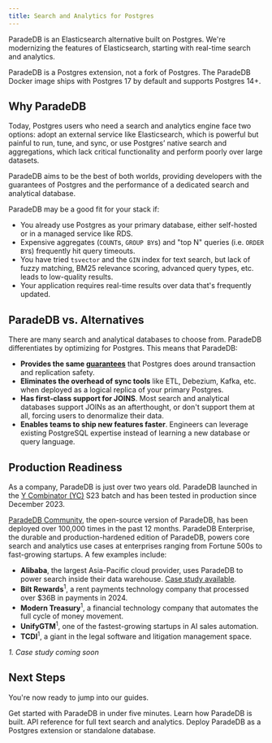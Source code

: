 ```yaml
---
title: Search and Analytics for Postgres
---
```


ParadeDB is an Elasticsearch alternative built on Postgres. We're modernizing the features of Elasticsearch,
starting with real-time search and analytics.

ParadeDB is a Postgres extension, not a fork of Postgres. The ParadeDB Docker image ships with Postgres 17
by default and supports Postgres 14+.

## Why ParadeDB

Today, Postgres users who need a search and analytics engine face two options: adopt an external service like
Elasticsearch, which is powerful but painful to run, tune, and sync, or use Postgres’ native search and
aggregations, which lack critical functionality and perform poorly over large datasets.

ParadeDB aims to be the best of both worlds, providing developers with the guarantees of Postgres and the
performance of a dedicated search and analytical database.

ParadeDB may be a good fit for your stack if:

- You already use Postgres as your primary database, either self-hosted or in a managed service like RDS.
- Expensive aggregates (`COUNT`s, `GROUP BY`s) and "top N" queries (i.e. `ORDER BY`s) frequently hit query timeouts.
- You have tried `tsvector` and the `GIN` index for text search, but lack of fuzzy matching,
  BM25 relevance scoring, advanced query types, etc. leads to low-quality results.
- Your application requires real-time results over data that's frequently updated.

## ParadeDB vs. Alternatives

There are many search and analytical databases to choose from. ParadeDB differentiates by optimizing for Postgres. This means that ParadeDB:

- **Provides the same [guarantees](/welcome/guarantees)** that Postgres does around transaction and replication
  safety.
- **Eliminates the overhead of sync tools** like ETL, Debezium, Kafka, etc. when deployed as a logical replica of your primary Postgres.
- **Has first-class support for JOINS**. Most search and analytical databases support JOINs as an afterthought, or don't support them at all, forcing users to denormalize their data.
- **Enables teams to ship new features faster**. Engineers can leverage existing PostgreSQL expertise instead of learning a new database or query language.

## Production Readiness

As a company, ParadeDB is just over two years old. ParadeDB launched in the [Y Combinator (YC)](https://ycombinator.com) S23 batch and has been tested in
production since December 2023.

[ParadeDB Community](https://github.com/paradedb/paradedb), the open-source version of ParadeDB, has been deployed over 100,000 times in the past 12 months.
ParadeDB Enterprise, the durable and production-hardened edition
of ParadeDB, powers core search and analytics use cases at enterprises ranging from Fortune 500s to fast-growing startups. A few
examples include:

- **Alibaba**, the largest Asia-Pacific cloud provider, uses ParadeDB to power search inside their data warehouse. [Case study available]().
- **Bilt Rewards**<sup>1</sup>, a rent payments technology company that processed over $36B in payments in 2024.
- **Modern Treasury**<sup>1</sup>, a financial technology company that automates the full cycle of money movement.
- **UnifyGTM**<sup>1</sup>, one of the fastest-growing startups in AI sales automation.
- **TCDI**<sup>1</sup>, a giant in the legal software and litigation management space.

_1. Case study coming soon_

## Next Steps

You're now ready to jump into our guides.

<CardGroup cols={2}>
  <Card
    title="Getting Started"
    icon="forward-fast"
    href="/documentation/getting-started"
  >
    Get started with ParadeDB in under five minutes.
  </Card>
  <Card
    title="Architecture"
    icon="diagram-project"
    href="/welcome/architecture"
  >
    Learn how ParadeDB is built.
  </Card>
  <Card
    title="Reference"
    icon="magnifying-glass"
    href="/documentation/full-text/overview"
  >
    API reference for full text search and analytics.
  </Card>
  <Card title="Deploy" icon="server" href="/deploy">
    Deploy ParadeDB as a Postgres extension or standalone database.
  </Card>
</CardGroup>
